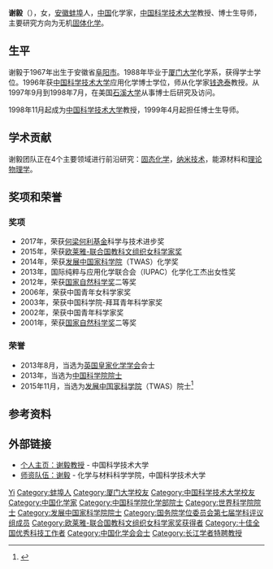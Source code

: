 {{Otheruses|other=名为谢毅的其他人物|谢毅}}
{{Infobox person
| 姓名 = 谢毅
| 图像 = 
| 图像说明 = 
| 出生日期 = {{birth date and age|1967|7|23}}
| 出生地 = [[安徽|安徽]][[蚌埠|蚌埠]]
| 死亡日期 = 
| 死亡地 = 
| 国籍 = {{PRC}}
| 籍贯 = [[安徽|安徽]][[安庆|安庆]]
| 别名 = 
| 知名于 = 
| 职业 = 无机固体化学研究
| 母校 = *[[厦门大学|厦门大学]]化学系
*[[中国科学技术大学|中国科学技术大学]]应用化学系
}}
'''谢毅'''（{{bd|1967年|7月23日||}}），女，[[安徽|安徽]][[蚌埠|蚌埠]]人，[[中华人民共和国|中国]]化学家，[[中国科学技术大学|中国科学技术大学]]教授、博士生导师，主要研究方向为无机[[固体化学|固体化学]]。

== 生平 ==
谢毅于1967年出生于安徽省[[阜阳市|阜阳市]]。1988年毕业于[[厦门大学|厦门大学]]化学系，获得学士学位。1996年获[[中国科学技术大学|中国科学技术大学]]应用化学博士学位，师从化学家[[钱逸泰|钱逸泰]]教授。从1997年9月到1998年7月，在美国[[石溪大学|石溪大学]]从事博士后研究及访问。

1998年11月起成为[[中国科学技术大学|中国科学技术大学]]教授，1999年4月起担任博士生导师。

== 学术贡献 ==
谢毅团队正在4个主要领域进行前沿研究：[[固态化学|固态化学]]，[[纳米技术|纳米技术]]，能源材料和[[理论物理学|理论物理学]]。

== 奖项和荣誉 ==
=== 奖项 ===
* 2017年，荣获[[何梁何利基金|何梁何利基金]]科学与技术进步奖
* 2015年，荣获[[欧莱雅-联合国教科文组织女科学家奖|欧莱雅-联合国教科文组织女科学家奖]]
* 2014年，荣获[[发展中国家科学院|发展中国家科学院]]（TWAS）化学奖
* 2013年，国际纯粹与应用化学联合会（IUPAC）化学化工杰出女性奖
* 2012年，荣获[[国家自然科学奖|国家自然科学奖]]二等奖
* 2006年，荣获中国青年女科学家奖
* 2003年，荣获中国科学院-拜耳青年科学家奖
* 2002年，荣获中国青年科学家奖
* 2001年，荣获[[国家自然科学奖|国家自然科学奖]]二等奖

=== 荣誉 ===
* 2013年8月，当选为[[英国皇家化学学会|英国皇家化学学会]]会士
* 2013年，当选为[[中国科学院院士|中国科学院院士]]
* 2015年11月，当选为[[发展中国家科学院|发展中国家科学院]]（TWAS）院士<ref>{{cite news|title=12位中国大陆科学家当选TWAS院士|url=http://news.sciencenet.cn/htmlnews/2015/11/332328.shtm|accessdate=2015-11-23|newspaper=科学网|archive-date=2015-11-24|archive-url=https://web.archive.org/web/20151124074216/http://news.sciencenet.cn/htmlnews/2015/11/332328.shtm|dead-url=no}}</ref>

== 参考资料 ==
{{reflist}}

== 外部链接 ==
* [http://staff.ustc.edu.cn/~yxie/ 个人主页：谢毅教授]{{Wayback|url=http://staff.ustc.edu.cn/~yxie/ |date=20141230004844 }} - 中国科学技术大学
* [https://web.archive.org/web/20141230004936/http://scms.ustc.edu.cn/szdw/cjxz/201009/t20100925_63797.html 师资队伍：谢毅] - 化学与材料科学学院，中国科学技术大学

{{中国科学院化学部院士}}
{{中国化学会会士}}
{{国务院学位委员会第七届学科评议组/材料科学与工程}}
{{第三批“长江学者奖励计划”特聘教授}}
{{欧莱雅-联合国教科文组织女科学家奖获得者}}

{{Authority control}}
{{DEFAULTSORT:Xie}}
[[Category:谢姓|Yi]]
[[Category:蚌埠人|Category:蚌埠人]]
[[Category:厦门大学校友|Category:厦门大学校友]]
[[Category:中国科学技术大学校友|Category:中国科学技术大学校友]]
[[Category:中国化学家|Category:中国化学家]]
[[Category:中国科学院化学部院士|Category:中国科学院化学部院士]]
[[Category:世界科学院院士|Category:世界科学院院士]]
[[Category:发展中国家科学院院士|Category:发展中国家科学院院士]]
[[Category:国务院学位委员会第七届学科评议组成员|Category:国务院学位委员会第七届学科评议组成员]]
[[Category:欧莱雅-联合国教科文组织女科学家奖获得者|Category:欧莱雅-联合国教科文组织女科学家奖获得者]]
[[Category:十佳全国优秀科技工作者|Category:十佳全国优秀科技工作者]]
[[Category:中国化学会会士|Category:中国化学会会士]]
[[Category:长江学者特聘教授|Category:长江学者特聘教授]]